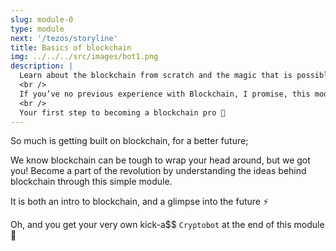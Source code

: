 ```yaml
---
slug: module-0
type: module
next: '/tezos/storyline'
title: Basics of blockchain
img: ../../../src/images/bot1.png
description: |
  Learn about the blockchain from scratch and the magic that is possible with it.
  <br />
  If you’ve no previous experience with Blockchain, I promise, this module will blow your mind. 
  <br />
  Your first step to becoming a blockchain pro 🚀
---
```


So much is getting built on blockchain, for a better future; 

We know blockchain can be tough to wrap your head around, but we got you! Become a part of the revolution by understanding the ideas behind blockchain through this simple module.

It is both an intro to blockchain, and a glimpse into the future ⚡️

Oh, and you get your very own kick-a$$ `Cryptobot` at the end of this module 🤖